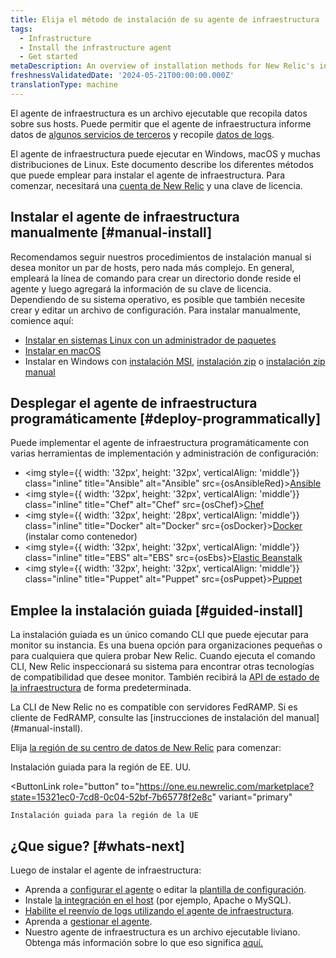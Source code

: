 ```yaml
---
title: Elija el método de instalación de su agente de infraestructura
tags:
  - Infrastructure
  - Install the infrastructure agent
  - Get started
metaDescription: An overview of installation methods for New Relic's infrastructure agent and infrastructure integrations.
freshnessValidatedDate: '2024-05-21T00:00:00.000Z'
translationType: machine
---
```








El agente de infraestructura es un archivo ejecutable que recopila datos sobre sus hosts. Puede permitir que el agente de infraestructura informe datos de [algunos servicios de terceros](/docs/infrastructure/host-integrations/installation/install-infrastructure-host-integrations) y recopile [datos de logs](/docs/logs/enable-log-monitoring-new-relic/enable-log-monitoring-new-relic/forward-your-logs-using-infrastructure-agent).

El agente de infraestructura puede ejecutar en Windows, macOS y muchas distribuciones de Linux. Este documento describe los diferentes métodos que puede emplear para instalar el agente de infraestructura. Para comenzar, necesitará una [cuenta de New Relic](https://newrelic.com/signup) y una clave de licencia.

## Instalar el agente de infraestructura manualmente [#manual-install]

Recomendamos seguir nuestros procedimientos de instalación manual si desea monitor un par de hosts, pero nada más complejo. En general, empleará la línea de comando para crear un directorio donde reside el agente y luego agregará la información de su clave de licencia. Dependiendo de su sistema operativo, es posible que también necesite crear y editar un archivo de configuración. Para instalar manualmente, comience aquí:

* [Instalar en sistemas Linux con un administrador de paquetes](/docs/infrastructure/install-infrastructure-agent/linux-installation/install-infrastructure-monitoring-agent-linux)
* [Instalar en macOS](/docs/infrastructure/install-infrastructure-agent/macos-installation/install-infrastructure-monitoring-agent-macos)
* Instalar en Windows con [instalación MSI](/docs/infrastructure/install-infrastructure-agent/windows-installation/install-infrastructure-monitoring-agent-windows), [instalación zip](/docs/infrastructure/install-infrastructure-agent/windows-installation/zip-assisted-install-infrastructure-agent-windows) o [instalación zip manual](/docs/infrastructure/install-infrastructure-agent/windows-installation/zip-manual-install-infrastructure-agent-windows)

## Desplegar el agente de infraestructura programáticamente [#deploy-programmatically]

Puede implementar el agente de infraestructura programáticamente con varias herramientas de implementación y administración de configuración:

* <img style={{ width: '32px', height: '32px', verticalAlign: 'middle'}} class="inline" title="Ansible" alt="Ansible" src={osAnsibleRed}>[Ansible](/docs/infrastructure/new-relic-infrastructure/config-management-tools/configure-new-relic-infrastructure-using-ansible)</img>
* <img style={{ width: '32px', height: '32px', verticalAlign: 'middle'}} class="inline" title="Chef" alt="Chef" src={osChef}>[Chef](/docs/infrastructure/new-relic-infrastructure/config-management-tools/configure-new-relic-infrastructure-using-chef)</img>
* <img style={{ width: '32px', height: '28px', verticalAlign: 'middle'}} class="inline" title="Docker" alt="Docker" src={osDocker}>[Docker](/docs/infrastructure/install-infrastructure-agent/linux-installation/docker-container-infrastructure-monitoring) (instalar como contenedor)</img>
* <img style={{ width: '32px', height: '32px', verticalAlign: 'middle'}} class="inline" title="EBS" alt="EBS" src={osEbs}>[Elastic Beanstalk](/docs/infrastructure/install-infrastructure-agent/config-management-tools/install-infrastructure-agent-aws-elastic-beanstalk)</img>
* <img style={{ width: '32px', height: '32px', verticalAlign: 'middle'}} class="inline" title="Puppet" alt="Puppet" src={osPuppet}>[Puppet](/docs/infrastructure/new-relic-infrastructure/config-management-tools/configure-new-relic-infrastructure-puppet)</img>

## Emplee la instalación guiada [#guided-install]

La instalación guiada es un único comando CLI que puede ejecutar para monitor su instancia. Es una buena opción para organizaciones pequeñas o para cualquiera que quiera probar New Relic. Cuando ejecuta el comando CLI, New Relic inspeccionará su sistema para encontrar otras tecnologías de compatibilidad que desee monitor. También recibirá la [API de estado de la infraestructura](https://github.com/newrelic/infrastructure-agent/blob/master/docs/status_api.md) de forma predeterminada.

<Callout variant="important">
  La CLI de New Relic no es compatible con servidores FedRAMP. Si es cliente de FedRAMP, consulte las [instrucciones de instalación del manual](#manual-install).
</Callout>

Elija [la región de su centro de datos de New Relic](/docs/accounts/accounts-billing/account-setup/choose-your-data-center) para comenzar:

<ButtonGroup>
  <ButtonLink
    role="button"
    to="https://one.newrelic.com/marketplace?state=15321ec0-7cd8-0c04-52bf-7b65778f2e8c"
    variant="primary"
  >
    Instalación guiada para la región de EE. UU.
  </ButtonLink>

  <ButtonLink
    role="button"
    to="https://one.eu.newrelic.com/marketplace?state=15321ec0-7cd8-0c04-52bf-7b65778f2e8c"
    variant="primary"
  >
    Instalación guiada para la región de la UE
  </ButtonLink>
</ButtonGroup>

## ¿Que sigue? [#whats-next]

Luego de instalar el agente de infraestructura:

* Aprenda a [configurar el agente](/docs/infrastructure/install-configure-infrastructure/configuration/configure-infrastructure-agent) o editar la [plantilla de configuración](https://github.com/newrelic/infrastructure-agent/blob/master/assets/examples/infrastructure/newrelic-infra-template.yml.example).
* Instale [la integración en el host](/docs/integrations/host-integrations/getting-started/introduction-host-integrations) (por ejemplo, Apache o MySQL).
* [Habilite el reenvío de logs utilizando el agente de infraestructura](/docs/logs/enable-new-relic-logs/1-enable-logs/forward-your-logs-using-new-relic-infrastructure).
* Aprenda a [gestionar el agente](/docs/infrastructure/install-infrastructure-agent/manage-your-agent).
* Nuestro agente de infraestructura es un archivo ejecutable liviano. Obtenga más información sobre lo que eso significa [aquí.](/docs/infrastructure/new-relic-infrastructure/getting-started/infrastructure-agent-performance-overhead)